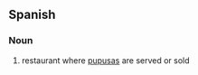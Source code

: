 ==Spanish==

===Noun===
{{infl|es|noun}}

# {{context|El Salvador|lang=es}} restaurant where [[pupusa]]s are served or sold